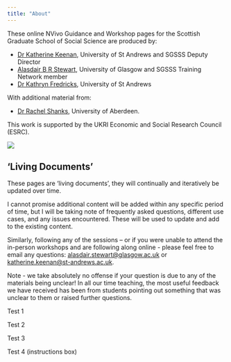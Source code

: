```yaml
---
title: "About"
---
```


These online NVivo Guidance and Workshop pages for the Scottish Graduate School of Social Science are produced by:

- [Dr Katherine Keenan](https://www.st-andrews.ac.uk/geography-sustainable-development/people/klk4/), University of St Andrews and SGSSS Deputy Director 
- [Alasdair B R Stewart](https://www.gla.ac.uk/schools/socialpolitical/staff/alasdairstewart/), University of Glasgow and SGSSS Training Network member 
- [Dr Kathryn Fredricks](https://www.st-andrews.ac.uk/geography-sustainable-development/people/kjf4/), University of St Andrews 

With additional material from:

- [Dr Rachel Shanks](https://www.abdn.ac.uk/people/r.k.shanks), University of Aberdeen. 

This work is supported by the UKRI Economic and Social Research Council (ESRC). 

![](images/ESRC logo.png)

::: {.callout-important}
## 'Living Documents'

These pages are 'living documents', they will continually and iteratively be updated over time.

I cannot promise additional content will be added within any specific period of time, but I will be taking note of frequently asked questions, different use cases, and any issues encountered. These will be used to update and add to the existing content.

Similarly, following any of the sessions -- or if you were unable to attend the in-person workshops and are following along online - please feel free to email any questions: [alasdair.stewart@glasgow.ac.uk](alasdair.stewart@glasgow.ac.uk) or [katherine.keenan@st-andrews.ac.uk](katherine.keenan@st-andrews.ac.uk).

Note - we take absolutely no offense if your question is due to any of the materials being unclear! In all our time teaching, the most useful feedback we have received has been from students pointing out something that was unclear to them or raised further questions.

:::

::: zombie
Test 1
:::

::: not-you
Test 2
:::

::: consider
Test 3
:::

::: instructions
Test 4 (instructions box)
:::
